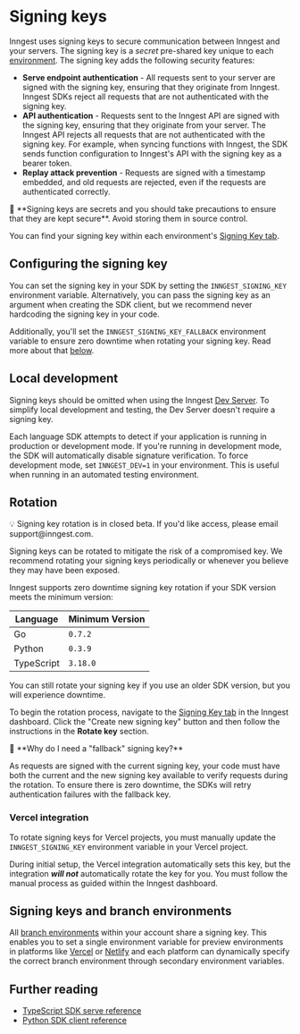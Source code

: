 
# Signing keys

Inngest uses signing keys to secure communication between Inngest and your servers. The signing key is a _secret_ pre-shared key unique to each [environment](/docs/platform/environments). The signing key adds the following security features:

* **Serve endpoint authentication** - All requests sent to your server are signed with the signing key, ensuring that they originate from Inngest. Inngest SDKs reject all requests that are not authenticated with the signing key.
* **API authentication** - Requests sent to the Inngest API are signed with the signing key, ensuring that they originate from your server. The Inngest API rejects all requests that are not authenticated with the signing key. For example, when syncing functions with Inngest, the SDK sends function configuration to Inngest's API with the signing key as a bearer token.
* **Replay attack prevention** - Requests are signed with a timestamp embedded, and old requests are rejected, even if the requests are authenticated correctly.

<Callout variant="warning">
  🔐 **Signing keys are secrets and you should take precautions to ensure that they are kept secure**. Avoid storing them in source control.
</Callout>

You can find your signing key within each environment's [Signing Key tab](https://app.inngest.com/env/production/manage/signing-key).

## Configuring the signing key

You can set the signing key in your SDK by setting the `INNGEST_SIGNING_KEY` environment variable. Alternatively, you can pass the signing key as an argument when creating the SDK client, but we recommend never hardcoding the signing key in your code.

Additionally, you'll set the `INNGEST_SIGNING_KEY_FALLBACK` environment variable to ensure zero downtime when rotating your signing key. Read more about that [below](#rotation).

## Local development

Signing keys should be omitted when using the Inngest [Dev Server](/docs/local-development). To simplify local development and testing, the Dev Server doesn't require a signing key.

Each language SDK attempts to detect if your application is running in production or development mode. If you're running in development mode, the SDK will automatically disable signature verification. To force development mode, set `INNGEST_DEV=1` in your environment. This is useful when running in an automated testing environment.

## Rotation

<Callout variant="info">
💡 Signing key rotation is in closed beta. If you'd like access, please email support@inngest.com.
</Callout>

Signing keys can be rotated to mitigate the risk of a compromised key. We recommend rotating your signing keys periodically or whenever you believe they may have been exposed.

Inngest supports zero downtime signing key rotation if your SDK version meets the minimum version:

| Language    | Minimum Version |
| ----------- | --------------- |
| Go          | `0.7.2`         |
| Python      | `0.3.9`         |
| TypeScript  | `3.18.0`        |

You can still rotate your signing key if you use an older SDK version, but you will experience downtime.

To begin the rotation process, navigate to the [Signing Key tab](https://app.inngest.com/env/production/manage/signing-key) in the Inngest dashboard. Click the "Create new signing key" button and then follow the instructions in the **Rotate key** section.

<Callout variant="info">
🤔 **Why do I need a "fallback" signing key?**

As requests are signed with the current signing key, your code must have both the current and the new signing key available to verify requests during the rotation. To ensure there is zero downtime, the SDKs will retry authentication failures with the fallback key.
</Callout>

### Vercel integration

To rotate signing keys for Vercel projects, you must manually update the `INNGEST_SIGNING_KEY` environment variable in your Vercel project.

During initial setup, the Vercel integration automatically sets this key, but the integration **_will not_** automatically rotate the key for you. You must follow the manual process as guided within the Inngest dashboard.

## Signing keys and branch environments

All [branch environments](/docs/platform/environments#configuring-branch-environments) within your account share a signing key. This enables you to set a single environment variable for preview environments in platforms like [Vercel](/docs/deploy/vercel) or [Netlify](/docs/deploy/netlify) and each platform can dynamically specify the correct branch environment through secondary environment variables.

## Further reading

* [TypeScript SDK serve reference](/docs/reference/serve#signingKey)
* [Python SDK client reference](/docs/reference/python/client/overview#signing_key)